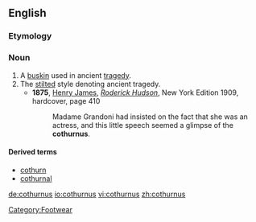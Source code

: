 ==English==

===Etymology===
{{etystub}}

===Noun===
{{en-noun|cothurni}}

# A [[buskin]] used in ancient [[tragedy]].
# The [[stilted]] style denoting ancient tragedy.
#*'''1875''', [[w:Henry James|Henry James]], ''[[w:Roderick Hudson|Roderick Hudson]]'', New York Edition 1909, hardcover, page 410
#*:Madame Grandoni had insisted on the fact that she was an actress, and this little speech seemed a glimpse of the '''cothurnus'''.

====Derived terms====
* [[cothurn]]
* [[cothurnal]]

[[Category:Footwear]]

[[de:cothurnus]]
[[io:cothurnus]]
[[vi:cothurnus]]
[[zh:cothurnus]]